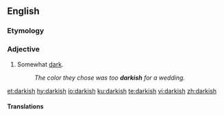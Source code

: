 ==English==

===Etymology===
{{suffix|dark|ish|lang=en}}

===Adjective===
{{en-adj}}

# Somewhat [[dark]].
#: ''The color they chose was too '''darkish''' for a wedding.''

[[et:darkish]]
[[hy:darkish]]
[[io:darkish]]
[[ku:darkish]]
[[te:darkish]]
[[vi:darkish]]
[[zh:darkish]]

====Translations====
{{trans-top|}}
{{trans-mid}}
{{trans-bottom}}